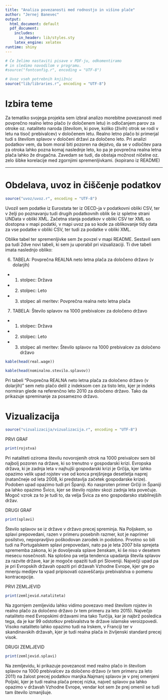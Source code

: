 ```yaml
---
title: "Analiza povezanosti med rodnostjo in višino plače"
author: "Jernej Banevec"
output:
  html_document: default
  pdf_document:
    includes:
      in_header: lib/styles.sty
    latex_engine: xelatex
runtime: shiny
---
```


```r
# Če želimo nastaviti pisave v PDF-ju, odkomentiramo
# in sledimo navodilom v programu.
#source("fontconfig.r", encoding = "UTF-8")

# Uvoz vseh potrebnih knjižnic
source("lib/libraries.r", encoding = "UTF-8")
```

# Izbira teme

Za tematiko svojega projekta sem izbral analizo morebitne povezanosti med povprečno realno letno plačo (v določenem letu) in odločanjem parov za otroke oz. nataliteto naroda (številom, ki pove, koliko (živih) otrok se rodi v letu na tisoč prebivalcev) v določenem letu. Realno letno plačo bi primerjal tudi s številom splavov v določeni državi za določeno leto. Pri analizi podatkov vem, da bom moral biti pozoren na dejstvo, da se v odločitev para za otroka lahko pozna komaj naslednje leto, ko pa je povprečna realna letna plača lahko že drugačna. Zavedam se tudi, da obstaja možnost ničelne oz. zelo šibke korelacije med zgornjimi spremenljivkami. (kopirano iz README)

***

# Obdelava, uvoz in čiščenje podatkov


```r
source("uvoz/uvoz.r", encoding = "UTF-8")
```

Uvozil sem podatke iz Eurostata ter iz OECD-ja v podatkovni obliki CSV, ter v želji po poznavanju tudi drugih podatkovnih oblik še iz spletne strani UNData v obliki XML. Začetna stanja podatkov v obliki CSV ter XML so dostopna v mapi podatki, v mapi uvoz pa so kode za oblikovanje tidy data za vse podatke v obliki CSV, ter tudi za podatke v obliki XML.

Oblike tabel ter spremenljivke sem že povzel v mapi README. Sestavil sem pa tudi 2dve novi tabeli, ki sem ju uporabil pri vizualizaciji. Ti dve tabeli imata naslednjo obliko:

6. TABELA: Povprečna REALNA neto letna plača za določeno državo (v dolarjih)
* 1. stolpec: Država
* 2. stolpec: Leto
* 3. stolpec ali meritev: Povprečna realna neto letna plača

7. TABELA: Število splavov na 1000 prebivalcev za določeno državo
* 1. stolpec: Država
* 2. stolpec: Leto
* 3. stolpec ali meritev: Število splavov na 1000 prebivalcev za določeno državo


```r
kable(head(real.wage))

kable(head(nominalno.stevilo.splavov))
```

Pri tabeli "Povprečna REALNA neto letna plača za določeno državo (v dolarjih)" sem neto plačo delil z indeksom cen za tisto leto, kjer je indeks normiran glede na referenčno leto 2010 za določeno državo. Tako da prikazuje spreminanje za posamezno državo.


# Vizualizacija

```r
source("vizualizacija/vizualizacija.r", encoding = "UTF-8")
```


PRVI GRAF
```r
print(rojstva)
```

Pri nataliteti oziroma številu novorojenih otrok na 1000 preivalcev sem bil najbolj pozoren na države, ki so trenutno v gospodarski krizi. Evropska država, ki je zadnja leta v najhujši gospodarski krizi je Grčija, kjer lahko opazimo velik upad rojstev vse od konca prejšnjega desetletja naprej (natančneje od leta 2008, ki predstavlja začetek gospodarske krize). Podoben upad opazimo tudi pri Španiji. Ko nasproten primer Grčiji in Španiji pa lahko opazimo Švico, kjer se število rojstev skozi zadnja leta povečuje. Mogoč vzrok za to je tudi to, da velja Švica za eno gospodarsko stabilnejših držav.

DRUGI GRAF
```r
print(splavi)
```

Število splavov se iz države v državo precej spreminja. Na Poljskem, so splavi prepovedani, razen v primeru posebnih razmer, kot je naprimer posilstvo, nepopravljivo poškodovan zarodek in podobno. Prvotno so bili tudi na Portugalskem splavi prepovedani, nato pa je leta 2007 bila sprejeta sprememba zakona, ki je dovoljevala splave ženskam, ki še niso v desetem mesecu nosečnosti. Na splošno pa velja tendenca upadanja števila splavov za razvite države, kar je mogoče opaziti tudi pri Sloveniji. Največji upad pa je pri Evropskih državah opaziti pri državah Vzhodne Evrope, kjer gre po mnenju medijev ta vpad pripisovati ozaveščanju prebivalstva o pomenu kontracepcije.

PRVI ZEMLJEVID
```r
print(zemljevid.nataliteta)
```

Na zgornjem zemljevidu lahko vidimo povezavo med številom rojstev in realno plačo za določeno državo (v tem primeru za leto 2015). Največjo nataliteto med Evropskimi državami ima tako Turčija, kar je najbrž posledica tega, da je kar 99 odstotkov prebivalstva te države islamske veroizpovedi. Visoko nataliteto lahko opazimo tudi na Irskem, v Franciji ter v skandinavskih državah, kjer je tudi realna plača in življenski standard precej visok.


DRUGI ZEMLJEVID
```r
print(zemljevid.splavi)
```

Na zemljevidu, ki prikazuje povezanost med realno plačo in številom splavov na 1000 prebivalcev za določeno državo (v tem primeru za leto 2011) na žalost precej podatkov manjka.Najmanj splavov je v prej omenjeni Poljski, kjer je tudi realna plača precej nizka, največ splavov pa lahko opazimo v državah Vzhodne Evrope, vendar kot sem že prej omenil se tudi tam število izmanjšuje. 
